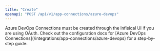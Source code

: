 ```yaml
---
title: "Create"
openapi: "POST /api/v1/app-connections/azure-devops"
---
```


<Note>
    Azure DevOps Connections must be created through the Infisical UI if you are using OAuth.
    Check out the configuration docs for [Azure DevOps Connections](/integrations/app-connections/azure-devops) for a step-by-step
    guide.
</Note>